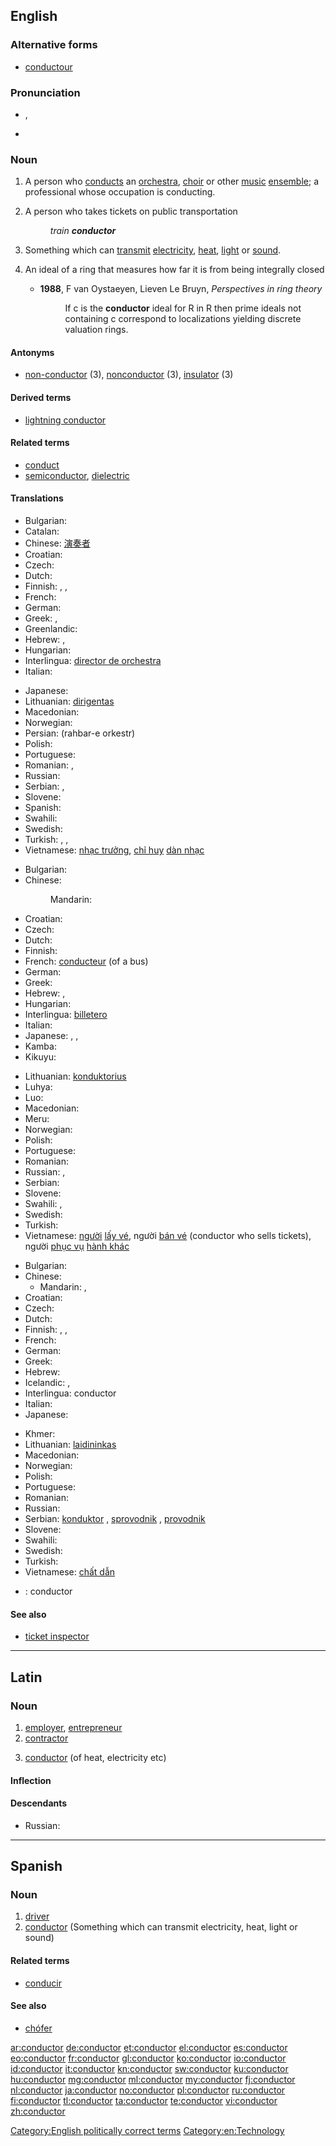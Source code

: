 ==English==

===Alternative forms===
* [[conductour]] {{qualifier|obsolete}}

===Pronunciation===
* {{IPA|/kənˈdʌktɚ/}}, {{X-SAMPA|/k@n"dVkt@`/}}
* {{audio|en-us-conductor.ogg|Audio (US)}}

===Noun===
{{en-noun}}

# {{music}} A person who [[conducts]] an [[orchestra]], [[choir]] or other [[music]] [[ensemble]]; a professional whose occupation is conducting.
# A person who takes tickets on public transportation
#: ''train '''conductor'''''
# Something which can [[transmit]] [[electricity]], [[heat]], [[light]] or [[sound]].
# {{mathematics}} An ideal of a ring that measures how far it is from being integrally closed
#* '''1988''', F van Oystaeyen, Lieven Le Bruyn, ''Perspectives in ring theory''
#*: If c is the '''conductor''' ideal for R in R then prime ideals not containing c correspond to localizations yielding discrete valuation rings.

====Antonyms====
* [[non-conductor]] (3), [[nonconductor]] (3), [[insulator]] (3)

====Derived terms====
* [[lightning conductor]]

====Related terms====
* [[conduct]]
* [[semiconductor]], [[dielectric]]

====Translations====
{{trans-top|person who conducts an orchestra, choir or other music ensemble}}
* Bulgarian: {{t+|bg|диригент|m}}
* Catalan: {{t|ca|director|m}}
* Chinese: [[演奏]][[者]]
* Croatian: {{t-|hr|ravnatelj|m}}
* Czech: {{t-|cs|dirigent|m}}
* Dutch: {{t+|nl|dirigent|m}}
* Finnish: {{t+|fi|kapellimestari}}, {{t|fi|kuoronjohtaja}}, {{t-|fi|orkesterinjohtaja}}
* French: {{t+|fr|chef d'orchestre|m}}
* German: {{t+|de|Dirigent|m}}
* Greek: {{t|el|αρχιμουσικός|m|f|tr=archimousikós|sc=Grek}}, {{t|el|διευθυντής ορχήστρας|m|tr=diefthyntís orchístras|sc=Grek}}
* Greenlandic: {{t-|kl|nipilersortuni ussersortuusoq|xs=Greenlandic}}
* Hebrew: {{t|he|מנצח|m|tr=menatzé'akh}}, {{t|he|מנצחת|f|tr=menatzákhat}}
* Hungarian: {{t+|hu|karmester}}
* Interlingua: [[director de orchestra]]
* Italian: {{t-|it|direttore d'orchestra}}
{{trans-mid}}
* Japanese: {{t|ja|指揮者|tr=[[しきしゃ]], shikisha}}
* Lithuanian: [[dirigentas]] {{m}}
* Macedonian: {{t-|mk|диригент|m|tr=dirigént}}
* Norwegian: {{t-|no|dirigent|m}}
* Persian: {{fa-Arab|[[رهبر ارکستر]]}} (rahbar-e orkestr)
* Polish: {{t+|pl|dyrygent|m}}
* Portuguese: {{t-|pt|maestro|m}}
* Romanian: {{t|ro|dirijor|m}}, {{t|ro|dirijoare|f}}
* Russian: {{t+|ru|дирижёр|tr=dirižor}}
* Serbian: {{t-|sr|dirigent|m}}, {{t|sr|диригент|m|tr=dirigent|sc=Cyrl}}
* Slovene: {{t+|sl|dirigent|m}}
* Spanish: {{t+|es|director|m}}
* Swahili: {{t+|sw|utingo|xs=Swahili}}
* Swedish: {{t+|sv|dirigent|c}}
* Turkish: {{t|tr|orkestra şefi}}, {{t|tr|koro şefi}}, {{t|tr|şef}}
* Vietnamese: [[nhạc trưởng]], [[chỉ huy]] [[dàn nhạc]]
{{trans-bottom}}

{{trans-top|person who takes tickets on public transportation}}
* Bulgarian: {{t-|bg|кондуктор|m}}
* Chinese:
*: Mandarin: {{tø|cmn|售票员|sc=Hans}}
* Croatian: {{t-|hr|kondukter|m}}
* Czech: {{t-|cs|průvodčí|m}}
* Dutch: {{t+|nl|conducteur|m}}
* Finnish: {{t+|fi|konduktööri}}
* French: [[conducteur]] (of a bus)
* German: {{t+|de|Schaffner|m}}
* Greek: {{t|el|εισπράκτορας|m|f|tr=eispráktoras|sc=Grek}}
* Hebrew: {{t|he|כרטיסן|m|tr=kart'isan}}, {{t|he|כרטיסנית|f|tr=kart'isanyt}}
* Hungarian: {{t+|hu|kalauz}}
* Interlingua: [[billetero]]
* Italian: {{t-|it|conducente}}
* Japanese: {{t|ja|コンダクター|tr=kondakutā}}, {{t|ja|引率者|tr=insotsu-sha}}, {{t|ja|車掌|tr=shashō|sc=Jpan}}
* Kamba: {{tø|kam|kondakta}}
* Kikuyu: {{tø|ki|kondakta}}
{{trans-mid}}
* Lithuanian: [[konduktorius]] {{m}}
* Luhya: {{tø|luy|kondakita}}
* Luo: {{tø|luo|kondakta}}
* Macedonian: {{t-|mk|кондуктор|m|tr=kondúktor}}
* Meru: {{tø|mer|kondakta}}
* Norwegian: {{t|no|konduktør|m}}
* Polish: {{t+|pl|konduktor|m}}
* Portuguese: {{t+|pt|condutor|m}}
* Romanian: {{t|ro|conductor|m}}
* Russian: {{t|ru|кондуктор|m|tr=kondúktor}}, {{t|ru|проводник|m|tr=provodník}}
* Serbian: {{t|sr|кондуктер|m|tr=kondukter|sc=Cyrl}}
* Slovene: {{t+|sl|sprevodnik|m}}
* Swahili: {{t+|sw|utingo|xs=Swahili}},  {{t+|sw|kondakta|xs=Swahili}}
* Swedish: {{t|sv|konduktör|c}}
* Turkish: {{t|tr|kondüktör}}
* Vietnamese: [[người]] [[lấy vé]], người [[bán vé]] (conductor who sells tickets), người [[phục vụ]] [[hành khác]]
{{trans-bottom}}

{{trans-top|something which can transmit electricity, heat, light or sound}}
* Bulgarian: {{t+|bg|проводник|m}}
* Chinese:
** Mandarin: {{t-|cmn|傳導體|sc=Hani}}, {{t-|cmn|转导体|sc=Hani}}
* Croatian: {{t-|hr|konduktor|m}}
* Czech: {{t+|cs|vodič|m}}
* Dutch: {{t+|nl|geleider|n}}
* Finnish: {{t+|fi|johde}}, {{t+|fi|johdin}}, {{t-|fi|johdatin}}
* French: {{t+|fr|conducteur}}
* German: {{t+|de|Leiter|m}}
* Greek: {{t|el|αγωγός|m|tr=agogós|sc=Grek}}
* Hebrew: {{t|he|מוליך|m|tr=molykh}}
* Icelandic: {{t|is|leiðari|m}}, {{t|is|leiðir|m}}
* Interlingua: conductor
* Italian: {{t-|it|conducente}}
* Japanese: {{t|ja|導体|tr=dōtai}}
{{trans-mid}}
* Khmer: {{t|km|អង្គធាតុចម្លង|tr=ang theat chom long|sc=Khmr}}
* Lithuanian: [[laidininkas]] {{m}}
* Macedonian: {{t-|mk|проводник|m|tr=próvodnik}}
* Norwegian: {{t+|no|leder|m}}
* Polish: {{t+|pl|przewodnik|m}}
* Portuguese: {{t+|pt|condutor|m}}
* Romanian: {{t|ro|conductor|m}}
* Russian: {{t|ru|проводник|m|tr=provodník}}
* Serbian: [[konduktor]] {{m}}, [[sprovodnik]] {{m}}, [[provodnik]] {{m}}
* Slovene: {{t+|sl|prevodnik|m}}
* Swahili: {{t+|sw|utingo|xs=Swahili}}
* Swedish: {{t+|sv|ledare|c}}
* Turkish: {{t+|tr|iletken}}
* Vietnamese: [[chất dẫn]]
{{trans-bottom}}

{{checktrans-top}}
* {{ttbc|es}}: conductor
{{trans-bottom}}

====See also====
* [[ticket inspector]]

[[Category:English politically correct terms]]
[[Category:en:Technology]]

----

==Latin==

===Noun===
{{la-noun|conductor|conductoris|conductōris|m|third}}

# [[employer]], [[entrepreneur]]
# [[contractor]]
# {{physics|lang=la}} [[#English|conductor]] (of heat, electricity etc)

====Inflection====
{{la-decl-3rd|conductor|conductor|conductor|conductōr}}

====Descendants====
* Russian: {{l|ru|кондуктор|конду́ктор|tr=kondúktor}}

----

==Spanish==

===Noun===
{{es-noun|m|f=conductora|pl=conductores}}

# [[driver]]
# [[conductor#English|conductor]] (Something which can transmit electricity, heat, light or sound)

====Related terms====
* [[conducir]]

====See also====
* [[chófer]]

[[ar:conductor]]
[[de:conductor]]
[[et:conductor]]
[[el:conductor]]
[[es:conductor]]
[[eo:conductor]]
[[fr:conductor]]
[[gl:conductor]]
[[ko:conductor]]
[[io:conductor]]
[[id:conductor]]
[[it:conductor]]
[[kn:conductor]]
[[sw:conductor]]
[[ku:conductor]]
[[hu:conductor]]
[[mg:conductor]]
[[ml:conductor]]
[[my:conductor]]
[[fj:conductor]]
[[nl:conductor]]
[[ja:conductor]]
[[no:conductor]]
[[pl:conductor]]
[[ru:conductor]]
[[fi:conductor]]
[[tl:conductor]]
[[ta:conductor]]
[[te:conductor]]
[[vi:conductor]]
[[zh:conductor]]